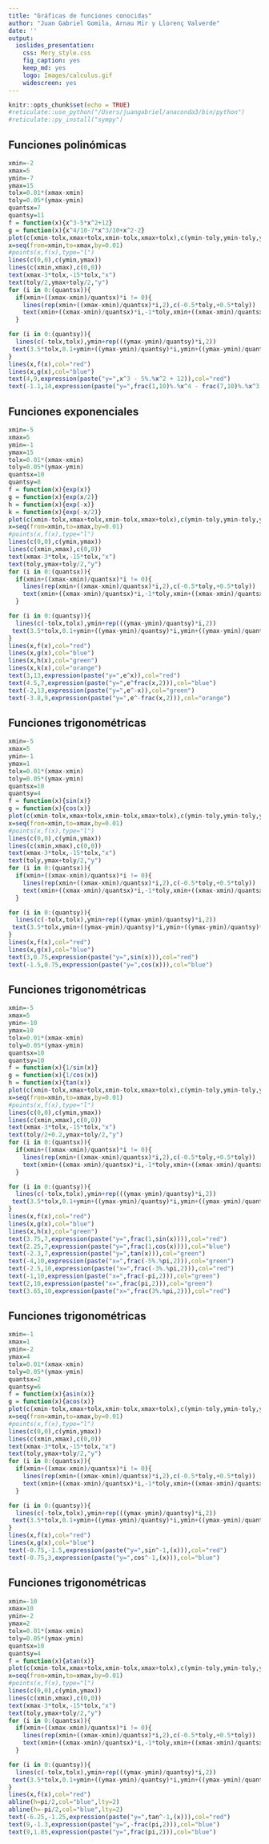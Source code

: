 ```yaml
---
title: "Gráficas de funciones conocidas"
author: "Juan Gabriel Gomila, Arnau Mir y Llorenç Valverde"
date: ''
output: 
  ioslides_presentation: 
    css: Mery_style.css
    fig_caption: yes
    keep_md: yes
    logo: Images/calculus.gif
    widescreen: yes
---
```


```r
knitr::opts_chunk$set(echo = TRUE)
#reticulate::use_python("/Users/juangabriel/anaconda3/bin/python")
#reticulate::py_install("sympy")
```

## Funciones polinómicas

```r
xmin=-2
xmax=5
ymin=-7
ymax=15
tolx=0.01*(xmax-xmin)
toly=0.05*(ymax-ymin)
quantsx=7
quantsy=11
f = function(x){x^3-5*x^2+12}
g = function(x){x^4/10-7*x^3/10+x^2-2}
plot(c(xmin-tolx,xmax+tolx,xmin-tolx,xmax+tolx),c(ymin-toly,ymin-toly,ymax+toly,ymax+toly),type="n",xlab="",ylab="",xaxt="n",yaxt="n",axes=FALSE)
x=seq(from=xmin,to=xmax,by=0.01)
#points(x,f(x),type="l")
lines(c(0,0),c(ymin,ymax))
lines(c(xmin,xmax),c(0,0))
text(xmax-3*tolx,-15*tolx,"x")
text(toly/2,ymax+toly/2,"y")
for (i in 0:(quantsx)){
  if(xmin+((xmax-xmin)/quantsx)*i != 0){
    lines(rep(xmin+((xmax-xmin)/quantsx)*i,2),c(-0.5*toly,+0.5*toly))
    text(xmin+((xmax-xmin)/quantsx)*i,-1*toly,xmin+((xmax-xmin)/quantsx)*i,cex=0.75)}
  }

for (i in 0:(quantsy)){
  lines(c(-tolx,tolx),ymin+rep(((ymax-ymin)/quantsy)*i,2))
 text(3.5*tolx,0.1+ymin+((ymax-ymin)/quantsy)*i,ymin+((ymax-ymin)/quantsy)*i,cex=0.75)
}
lines(x,f(x),col="red")
lines(x,g(x),col="blue")
text(4,9,expression(paste("y=",x^3 - 5%.%x^2 + 12)),col="red")
text(-1.1,14,expression(paste("y=",frac(1,10)%.%x^4 - frac(7,10)%.%x^3 + x^2 - 2)),col="blue")
```


## Funciones exponenciales

```r
xmin=-5
xmax=5
ymin=-1
ymax=15
tolx=0.01*(xmax-xmin)
toly=0.05*(ymax-ymin)
quantsx=10
quantsy=8
f = function(x){exp(x)}
g = function(x){exp(x/2)}
h = function(x){exp(-x)}
k = function(x){exp(-x/2)}
plot(c(xmin-tolx,xmax+tolx,xmin-tolx,xmax+tolx),c(ymin-toly,ymin-toly,ymax+toly,ymax+toly),type="n",xlab="",ylab="",xaxt="n",yaxt="n",axes=FALSE)
x=seq(from=xmin,to=xmax,by=0.01)
#points(x,f(x),type="l")
lines(c(0,0),c(ymin,ymax))
lines(c(xmin,xmax),c(0,0))
text(xmax-3*tolx,-15*tolx,"x")
text(toly,ymax+toly/2,"y")
for (i in 0:(quantsx)){
  if(xmin+((xmax-xmin)/quantsx)*i != 0){
    lines(rep(xmin+((xmax-xmin)/quantsx)*i,2),c(-0.5*toly,+0.5*toly))
    text(xmin+((xmax-xmin)/quantsx)*i,-1*toly,xmin+((xmax-xmin)/quantsx)*i,cex=0.75)}
  }

for (i in 0:(quantsy)){
  lines(c(-tolx,tolx),ymin+rep(((ymax-ymin)/quantsy)*i,2))
 text(3.5*tolx,0.1+ymin+((ymax-ymin)/quantsy)*i,ymin+((ymax-ymin)/quantsy)*i,cex=0.75)
}
lines(x,f(x),col="red")
lines(x,g(x),col="blue")
lines(x,h(x),col="green")
lines(x,k(x),col="orange")
text(3,13,expression(paste("y=",e^x)),col="red")
text(4.5,7,expression(paste("y=",e^frac(x,2))),col="blue")
text(-2,13,expression(paste("y=",e^-x)),col="green")
text(-3.8,9,expression(paste("y=",e^-frac(x,2))),col="orange")
```

## Funciones trigonométricas

```r
xmin=-5
xmax=5
ymin=-1
ymax=1
tolx=0.01*(xmax-xmin)
toly=0.05*(ymax-ymin)
quantsx=10
quantsy=4
f = function(x){sin(x)}
g = function(x){cos(x)}
plot(c(xmin-tolx,xmax+tolx,xmin-tolx,xmax+tolx),c(ymin-toly,ymin-toly,ymax+toly,ymax+toly),type="n",xlab="",ylab="",xaxt="n",yaxt="n",axes=FALSE)
x=seq(from=xmin,to=xmax,by=0.01)
#points(x,f(x),type="l")
lines(c(0,0),c(ymin,ymax))
lines(c(xmin,xmax),c(0,0))
text(xmax-3*tolx,-15*tolx,"x")
text(toly,ymax+toly/2,"y")
for (i in 0:(quantsx)){
  if(xmin+((xmax-xmin)/quantsx)*i != 0){
    lines(rep(xmin+((xmax-xmin)/quantsx)*i,2),c(-0.5*toly,+0.5*toly))
    text(xmin+((xmax-xmin)/quantsx)*i,-1*toly,xmin+((xmax-xmin)/quantsx)*i,cex=0.75)}
  }

for (i in 0:(quantsy)){
  lines(c(-tolx,tolx),ymin+rep(((ymax-ymin)/quantsy)*i,2))
 text(3.5*tolx,ymin+((ymax-ymin)/quantsy)*i,ymin+((ymax-ymin)/quantsy)*i,cex=0.75)
}
lines(x,f(x),col="red")
lines(x,g(x),col="blue")
text(3,0.75,expression(paste("y=",sin(x))),col="red")
text(-1.5,0.75,expression(paste("y=",cos(x))),col="blue")
```

## Funciones trigonométricas

```r
xmin=-5
xmax=5
ymin=-10
ymax=10
tolx=0.01*(xmax-xmin)
toly=0.05*(ymax-ymin)
quantsx=10
quantsy=10
f = function(x){1/sin(x)}
g = function(x){1/cos(x)}
h = function(x){tan(x)}
plot(c(xmin-tolx,xmax+tolx,xmin-tolx,xmax+tolx),c(ymin-toly,ymin-toly,ymax+toly,ymax+toly),type="n",xlab="",ylab="",xaxt="n",yaxt="n",axes=FALSE)
x=seq(from=xmin,to=xmax,by=0.01)
#points(x,f(x),type="l")
lines(c(0,0),c(ymin,ymax))
lines(c(xmin,xmax),c(0,0))
text(xmax-3*tolx,-15*tolx,"x")
text(toly/2+0.2,ymax+toly/2,"y")
for (i in 0:(quantsx)){
  if(xmin+((xmax-xmin)/quantsx)*i != 0){
    lines(rep(xmin+((xmax-xmin)/quantsx)*i,2),c(-0.5*toly,+0.5*toly))
    text(xmin+((xmax-xmin)/quantsx)*i,-1*toly,xmin+((xmax-xmin)/quantsx)*i,cex=0.75)}
  }

for (i in 0:(quantsy)){
  lines(c(-tolx,tolx),ymin+rep(((ymax-ymin)/quantsy)*i,2))
 text(3.5*tolx,0.1+ymin+((ymax-ymin)/quantsy)*i,ymin+((ymax-ymin)/quantsy)*i,cex=0.75)
}
lines(x,f(x),col="red")
lines(x,g(x),col="blue")
lines(x,h(x),col="green")
text(3.75,7,expression(paste("y=",frac(1,sin(x)))),col="red")
text(2.25,7,expression(paste("y=",frac(1,cos(x)))),col="blue")
text(-2.3,7,expression(paste("y=",tan(x))),col="green")
text(-4,10,expression(paste("x=",frac(-5%.%pi,2))),col="green")
text(-2.5,10,expression(paste("x=",frac(-3%.%pi,2))),col="red")
text(-1,10,expression(paste("x=",frac(-pi,2))),col="green")
text(2,10,expression(paste("x=",frac(pi,2))),col="green")
text(3.65,10,expression(paste("x=",frac(3%.%pi,2))),col="red")
```

## Funciones trigonométricas

```r
xmin=-1
xmax=1
ymin=-2
ymax=4
tolx=0.01*(xmax-xmin)
toly=0.05*(ymax-ymin)
quantsx=2
quantsy=6
f = function(x){asin(x)}
g = function(x){acos(x)}
plot(c(xmin-tolx,xmax+tolx,xmin-tolx,xmax+tolx),c(ymin-toly,ymin-toly,ymax+toly,ymax+toly),type="n",xlab="",ylab="",xaxt="n",yaxt="n",axes=FALSE)
x=seq(from=xmin,to=xmax,by=0.01)
#points(x,f(x),type="l")
lines(c(0,0),c(ymin,ymax))
lines(c(xmin,xmax),c(0,0))
text(xmax-3*tolx,-15*tolx,"x")
text(toly,ymax+toly/2,"y")
for (i in 0:(quantsx)){
  if(xmin+((xmax-xmin)/quantsx)*i != 0){
    lines(rep(xmin+((xmax-xmin)/quantsx)*i,2),c(-0.5*toly,+0.5*toly))
    text(xmin+((xmax-xmin)/quantsx)*i,-1*toly,xmin+((xmax-xmin)/quantsx)*i,cex=0.75)}
  }

for (i in 0:(quantsy)){
  lines(c(-tolx,tolx),ymin+rep(((ymax-ymin)/quantsy)*i,2))
 text(3.5*tolx,0.1+ymin+((ymax-ymin)/quantsy)*i,ymin+((ymax-ymin)/quantsy)*i,cex=0.75)
}
lines(x,f(x),col="red")
lines(x,g(x),col="blue")
text(-0.75,-1.5,expression(paste("y=",sin^-1,(x))),col="red")
text(-0.75,3,expression(paste("y=",cos^-1,(x))),col="blue")
```

## Funciones trigonométricas

```r
xmin=-10
xmax=10
ymin=-2
ymax=2
tolx=0.01*(xmax-xmin)
toly=0.05*(ymax-ymin)
quantsx=10
quantsy=4
f = function(x){atan(x)}
plot(c(xmin-tolx,xmax+tolx,xmin-tolx,xmax+tolx),c(ymin-toly,ymin-toly,ymax+toly,ymax+toly),type="n",xlab="",ylab="",xaxt="n",yaxt="n",axes=FALSE)
x=seq(from=xmin,to=xmax,by=0.01)
#points(x,f(x),type="l")
lines(c(0,0),c(ymin,ymax))
lines(c(xmin,xmax),c(0,0))
text(xmax-3*tolx,-15*tolx,"x")
text(toly,ymax+toly/2,"y")
for (i in 0:(quantsx)){
  if(xmin+((xmax-xmin)/quantsx)*i != 0){
    lines(rep(xmin+((xmax-xmin)/quantsx)*i,2),c(-0.5*toly,+0.5*toly))
    text(xmin+((xmax-xmin)/quantsx)*i,-1*toly,xmin+((xmax-xmin)/quantsx)*i,cex=0.75)}
  }

for (i in 0:(quantsy)){
  lines(c(-tolx,tolx),ymin+rep(((ymax-ymin)/quantsy)*i,2))
 text(3.5*tolx,0.1+ymin+((ymax-ymin)/quantsy)*i,ymin+((ymax-ymin)/quantsy)*i,cex=0.75)
}
lines(x,f(x),col="red")
abline(h=pi/2,col="blue",lty=2)
abline(h=-pi/2,col="blue",lty=2)
text(-6.25,-1.25,expression(paste("y=",tan^-1,(x))),col="red")
text(9,-1.3,expression(paste("y=",-frac(pi,2))),col="blue")
text(9,1.85,expression(paste("y=",frac(pi,2))),col="blue")
```